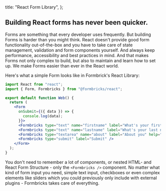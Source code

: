 
  title: "React Form Library",
};

## Building React forms has never been quicker.

Forms are something that every developer uses frequently. But building Forms is harder than you might think. React doesn't provide good form functionality out-of-the-box and you have to take care of state management, validation and form components yourself. And always keep performance, accessibility and best practices in mind. And that makes Forms not only complex to build, but also to maintain and learn how to set up.
We make Forms easier than ever in the React world.

Here's what a simple Form looks like in Formbrick's React Library:

```jsx
import React from "react";
import { Form, Formbricks } from "@formbricks/react";

export default function Web() {
  return (
    <Form
      onSubmit={({ data }) => {
        console.log(data);
      }}>
      <Formbricks type="text" name="firstname" label="What's your first name?" />
      <Formbricks type="text" name="lastname" label="What's your last name?" />
      <Formbricks type="textarea" name="about" label="About you" help="Please keep it short" />
      <Formbricks type="submit" label="Submit" />
    </Form>
  );
}
```

You don't need to remember a lot of components, or nested HTML- and React Form Structure - only the `<Formbricks />` component.
No matter what kind of form input you need, simple text input, checkboxes or even complex elements like sliders which you could previously only include with external plugins - Formbricks takes care of everything.

